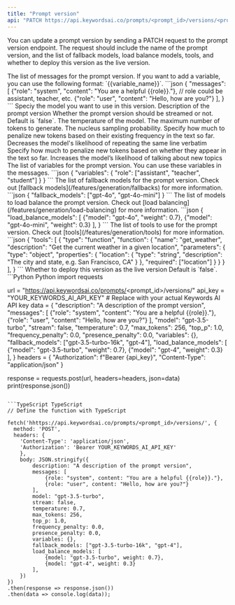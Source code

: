 ```yaml
---
title: "Prompt version"
api: "PATCH https://api.keywordsai.co/prompts/<prompt_id>/versions/<prompt_version_id>/"
---
```


You can update a prompt version by sending a PATCH request to the prompt version endpoint. The request should include the name of the prompt version, and the list of fallback models, load balance models, tools, and whether to deploy this version as the live version.

<ParamField path="messages" type="array" required={true}>
    The list of messages for the prompt version. If you want to add a variable, you can use the following format: `{{variable_name}}`.
    <Accordion title="Example">
```json
{
"messages": [
    {"role": "system", "content": "You are a helpful {{role}}."}, // role could be assistant, teacher, etc.
    {"role": "user", "content": "Hello, how are you?"}
  ],
}
```
    </Accordion>
</ParamField>
<ParamField path="model" type="string" required>
 Speciy the model you want to use in this version. 
</ParamField>

<ParamField path="description" type="string">
    Description of the prompt version
</ParamField>

<ParamField path="stream" type="boolean">
  Whether the prompt version should be streamed or not. Default is `false`.
</ParamField>

<ParamField path="temperature" type="float">
    The temperature of the model.
</ParamField>

<ParamField path="max_tokens" type="integer">
    The maximum number of tokens to generate.
</ParamField>

<ParamField path="top_p" type="float">
    The nucleus sampling probability.
</ParamField>

<ParamField path="frequency_penalty" type="float">
Specify how much to penalize new tokens based on their existing frequency in the text so far. Decreases the model's likelihood of repeating the same line verbatim
</ParamField>

<ParamField path="presence_penalty" type="float">
Specify how much to penalize new tokens based on whether they appear in the text so far. Increases the model’s likelihood of talking about new topics
</ParamField>

<ParamField path="variables" type="object">
    The list of variables for the prompt version. You can use these variables in the messages.
    <Accordion title="Example">
```json
{
  "variables": {
    "role": ["assistant", "teacher", "student"]
  }
}
```
    </Accordion>
</ParamField>

<ParamField path="fallback_models" type="array">
    The list of fallback models for the prompt version. Check out [fallback models](/features/generation/fallbacks) for more information.
    <Accordion title="Example">
```json
{
  "fallback_models": ["gpt-4o", "gpt-4o-mini"]
}
```
    </Accordion>
</ParamField>

<ParamField path="load_balance_models" type="array">
    The list of models to load balance the prompt version. Check out [load balancing](/features/generation/load-balancing) for more information.
    <Accordion title="Example">
```json
{
"load_balance_models": [
    {"model": "gpt-4o", "weight": 0.7},
    {"model": "gpt-4o-mini", "weight": 0.3}
  ],
}
```
    </Accordion>
</ParamField>

<ParamField path="tools" type="array">
    The list of tools to use for the prompt version. Check out [tools](/features/generation/tools) for more information.
    <Accordion title="Example">
```json
{
"tools": [
    {
      "type": "function",
      "function": {
        "name": "get_weather",
        "description": "Get the current weather in a given location",
        "parameters": {
          "type": "object",
          "properties": {
            "location": {
              "type": "string",
              "description": "The city and state, e.g. San Francisco, CA"
            }
          },
          "required": ["location"]
        }
      }
    }
  ],
}
```
    </Accordion>
</ParamField>

<ParamField path="deploy" type="boolean">
   Whether to deploy this version as the live version Default is `false`.
</ParamField>

<RequestExample>
```Python Python
import requests

url = "https://api.keywordsai.co/prompts/<prompt_id>/versions/"
api_key = "YOUR_KEYWORDS_AI_API_KEY" # Replace with your actual Keywords AI API key
data = {
"description": "A description of the prompt version",
  "messages": [
    {"role": "system", "content": "You are a helpful {{role}}."},
    {"role": "user", "content": "Hello, how are you?"}
  ],
  "model": "gpt-3.5-turbo",
  "stream": false,
  "temperature": 0.7,
  "max_tokens": 256,
  "top_p": 1.0,
  "frequency_penalty": 0.0,
  "presence_penalty": 0.0,
  "variables": {},
  "fallback_models": ["gpt-3.5-turbo-16k", "gpt-4"],
  "load_balance_models": [
    {"model": "gpt-3.5-turbo", "weight": 0.7},
    {"model": "gpt-4", "weight": 0.3}
  ],
}
headers = {
    "Authorization": f"Bearer {api_key}",
    "Content-Type": "application/json"
}

response = requests.post(url, headers=headers, json=data)
print(response.json())
```

```TypeScript TypeScript
// Define the function with TypeScript

fetch('hhttps://api.keywordsai.co/prompts/<prompt_id>/versions/', {
  method: 'POST',
  headers: {
    'Content-Type': 'application/json',
    'Authorization': 'Bearer YOUR_KEYWORDS_AI_API_KEY'
    },
    body: JSON.stringify({
        description: "A description of the prompt version",
        messages: [
            {role: "system", content: "You are a helpful {{role}}."},
            {role: "user", content: "Hello, how are you?"}
        ],
        model: "gpt-3.5-turbo",
        stream: false,
        temperature: 0.7,
        max_tokens: 256,
        top_p: 1.0,
        frequency_penalty: 0.0,
        presence_penalty: 0.0,
        variables: {},
        fallback_models: ["gpt-3.5-turbo-16k", "gpt-4"],
        load_balance_models: [
            {model: "gpt-3.5-turbo", weight: 0.7},
            {model: "gpt-4", weight: 0.3}
        ],
    })
})
.then(response => response.json())
.then(data => console.log(data));
```
</RequestExample>

